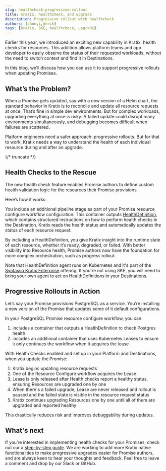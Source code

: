 ```yaml
---
slug: healthcheck-progressive-rollout
title: Kratix, healthcheck, and upgrade
description: Progressive rollout with healthcheck
authors: [chunyi,derik]
tags: [kratix, SKE, healthcheck, upgrade]
---
```


Earlier this year, we introduced an exciting new capability in Kratix: health checks for resources.
This addition allows platform teams and app developer to easily observe the status of their requested workloads, without the need to switch context and find it in Destinations.

In this blog, we’ll discuss how you can use it to support progressive rollouts when updating Promises.

## What’s the Problem?

When a Promise gets updated, say with a new version of a Helm chart, the standard behavior in Kratix is to reconcile and update all resource requests at once.
That’s fine in simple dev environments. But for complex workloads, upgrading everything at once is risky.
A failed update could disrupt many environments simultaneously, and debugging becomes difficult when failures are scattered.

Platform engineers need a safer approach: progressive rollouts. But for that to work, Kratix needs a way to understand the health of each individual resource during and after an upgrade.

{/* truncate */}

## Health Checks to the Rescue
The new health check feature enables Promise authors to define custom health validation logic for the resources their Promise provisions.

Here’s how it works:

You include an additional pipeline stage as part of your Promise resource configure workflow configuration.
This container outputs [HealthDefinition](/ske/api-reference/healthdefinition), which contains structured instructions on how to perform health checks in the Destination.
Kratix reads the health status and automatically updates the status of each resource request.

By including a HealthDefinition, you give Kratix insight into the runtime state of each resource, whether it’s ready, degraded, or failed.
With better visibility into Resource health, Promise authors now have the foundation for more complex orchestration, such as progress rollout.

Note that HealthDefinition agent runs on Kubernetes and it's part of the [Syntasso Kratix Enterprise](/ske) offering.
If you're not using SKE, you will need to bring your own agent to act on HealthDefinitions in your Destinations.

## Progressive Rollouts in Action
Let’s say your Promise provisions PostgreSQL as a service. You’re installing a new version of the Promise that updates some of it default configurations.

In your PostgreSQL Promise resource configure workflow, you can
1. includes a container that outputs a HealthDefinition to check Postgres health
1. includes an additional container that uses Kubernetes Leases to ensure it only continues the workflow when it acquires the lease

With Health Checks enabled and set up in your Platform and Destinations, when you update the Promise:
1. Kratix begins updating resource requests
1. One of the Resource Configure workflow acquires the Lease
1. Lease is only released after Health checks report a healthy status, ensuring Resources are upgraded one by one
1. When there's a failed upgrade, Lease are never released and rollout is paused and the failed state is visible in the resource request status
1. Kratix continues upgrading Resources one by one until all of them are upgraded and reported healthy

This drastically reduces risk and improves debuggability during updates.

## What's next
If you’re interested in implementing health checks for your Promises, check out our a [step-by-step guide](/ske/guides/healthchecks).
We are working to add more Kratix native functionalities to make progressive upgrades easier for Promise authors,
and are always keen to hear your thoughts and feedback. Feel free to leave a comment and drop by our Slack or GitHub.
